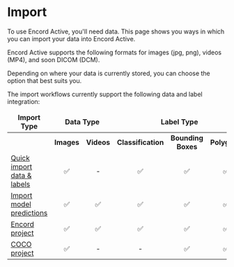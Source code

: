 
# Import

To use Encord Active, you'll need data.
This page shows you ways in which you can import your data into Encord Active.

Encord Active supports the following formats for images (jpg, png), videos (MP4), and soon DICOM (DCM).

Depending on where your data is currently stored, you can choose the option that best suits you.

The import workflows currently support the following data and label integration:

<table>
  <thead>
    <tr>
      <td align="center">
        <b>Import Type</b>
      </td>
      <td colspan="2" align="center">
        <b>Data Type</b>
      </td>
      <td colspan="3" align="center">
        <b>Label Type</b>
      </td>
    </tr>
  </thead>
  <tbody>
    <tr>
      <td align="center"></td>
      <td align="center">
        <b>Images</b>
      </td>
      <td align="center">
        <b>Videos</b>
      </td>
      <td align="center">
        <b>Classification</b>
      </td>
      <td align="center">
        <b>Bounding Boxes</b>
      </td>
      <td align="center">
        <b>Polygons</b>
      </td>
    </tr>
    <tr>
      <td>
        <a href="./quick-import-data">Quick import data & labels</a>
      </td>
      <td align="center">✅</td>
      <td align="center">-</td>
      <td align="center">✅</td>
      <td align="center">✅</td>
      <td align="center">✅</td>
    </tr>
    <tr>
      <td>
        <a href="./import-predictions">Import model predictions</a>
      </td>
      <td align="center">✅</td>
      <td align="center">✅</td>
      <td align="center">✅</td>
      <td align="center">✅</td>
      <td align="center">✅</td>
    </tr>
    <tr>
      <td>
        <a href="./import-encord-project">Encord project</a>
      </td>
      <td align="center">✅</td>
      <td align="center">✅</td>
      <td align="center">✅</td>
      <td align="center">✅</td>
      <td align="center">✅</td>
    </tr>
    <tr>
      <td>
        <a href="./import-coco-project">COCO project</a>
      </td>
      <td align="center">✅</td>
      <td align="center">-</td>
      <td align="center">-</td>
      <td align="center">✅</td>
      <td align="center">✅</td>
    </tr>
  </tbody>
</table>

<DocCardList />

